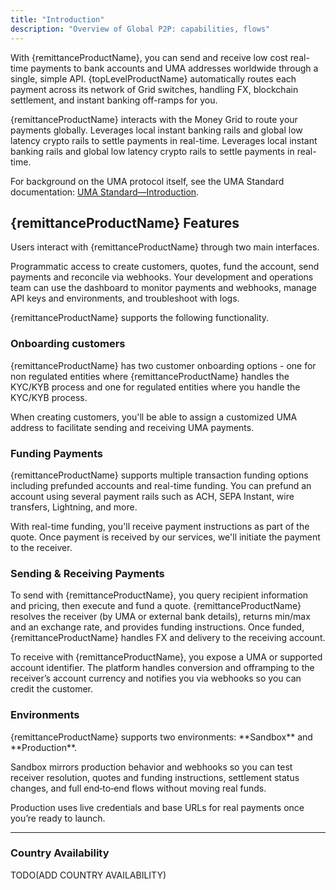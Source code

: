 ```yaml
---
title: "Introduction"
description: "Overview of Global P2P: capabilities, flows"
---
```


With {remittanceProductName}, you can send and receive low cost real-time payments to bank accounts and UMA addresses worldwide through a single, simple API. {topLevelProductName} automatically routes each payment across its network of Grid switches, handling FX, blockchain settlement, and instant banking off-ramps for you.

<CardGroup cols={3}>
  <Card title="Single API, global reach" icon="bolt">
     {remittanceProductName} interacts with the Money Grid to route your payments globally.
  </Card>
  <Card title="No Crypto Handling" icon="shield-check">
    Leverages local instant banking rails and global low latency crypto rails to settle payments in real-time.
  </Card>
  <Card title="Instant Delivery" icon="rocket">
    Leverages local instant banking rails and global low latency crypto rails to settle payments in real-time.
  </Card>
</CardGroup>

<Note>For background on the UMA protocol itself, see the UMA Standard documentation: [UMA Standard—Introduction](https://docs.uma.me/uma-standard/introduction).</Note>

<PaymentFlow/>

## {remittanceProductName} Features
Users interact with {remittanceProductName} through two main interfaces.

<Tabs>
  <Tab title="API">
   Programmatic access to create customers, quotes, fund the account, send payments and reconcile via webhooks.
  </Tab>
  <Tab title="Dashboard">
   Your development and operations team can use the dashboard to monitor payments and webhooks, manage API keys and environments, and troubleshoot with logs.
  </Tab>
</Tabs>

{remittanceProductName} supports the following functionality.  

### Onboarding customers
<Info>
{remittanceProductName} has two customer onboarding options - one for non regulated entities where {remittanceProductName} handles the KYC/KYB process and one for regulated entities where you handle the KYC/KYB process.

When creating customers, you'll be able to assign a customized UMA address to facilitate sending and receiving UMA payments.
</Info>

### Funding Payments
{remittanceProductName} supports multiple transaction funding options including prefunded accounts and real-time funding. You can prefund an account using several payment rails such as ACH, SEPA Instant, wire transfers, Lightning, and more.  

With real-time funding, you'll receive payment instructions as part of the quote. Once payment is received by our services, we'll initiate the payment to the receiver. 

### Sending & Receiving Payments
To send with {remittanceProductName}, you query recipient information and pricing, then execute and fund a quote. {remittanceProductName} resolves the receiver (by UMA or external bank details), returns min/max and an exchange rate, and provides funding instructions. Once funded, {remittanceProductName} handles FX and delivery to the receiving account.

To receive with {remittanceProductName}, you expose a UMA or supported account identifier. The platform handles conversion and offramping to the receiver’s account currency and notifies you via webhooks so you can credit the customer.

### Environments
<Note>
{remittanceProductName} supports two environments: **Sandbox** and **Production**. 

Sandbox mirrors production behavior and webhooks so you can test receiver resolution, quotes and funding instructions, settlement status changes, and full end‑to‑end flows without moving real funds. 

Production uses live credentials and base URLs for real payments once you’re ready to launch.
</Note>

---

### Country Availability

TODO(ADD COUNTRY AVAILABILITY)


